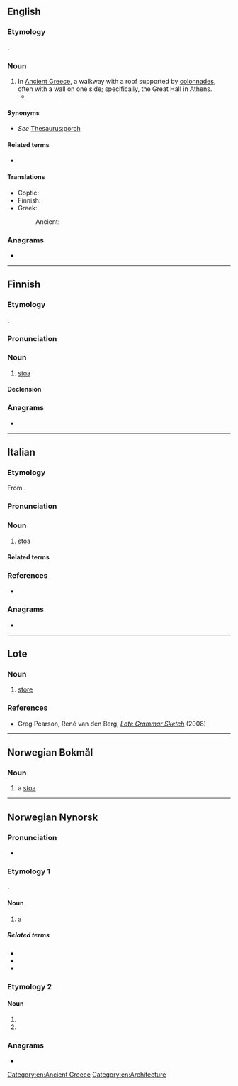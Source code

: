 {{also|støa}}
==English==
{{wikipedia}}

===Etymology===
{{root|en|ine-pro|*steh₂-}}
{{lbor|en|grc|στοά}}.

===Noun===
{{en-noun|stoae|stoæ|stoai|s}}

# In [[Ancient Greece]], a walkway with a roof supported by [[colonnade]]s, often with a wall on one side; specifically, the Great Hall in Athens.
#* {{quote-book|en|year=1990|author=Camille Paglia|authorlink=Camille Paglia|title={{w|Sexual Personae: Art and Decadence from Nefertiti to Emily Dickinson}}|passage=They could not vote, attend the theater, or walk in the '''stoa''' talking philosophy.}}

====Synonyms====
* ''See'' [[Thesaurus:porch]]

====Related terms====
* {{l|en|stoic}}

====Translations====
{{trans-top}}
* Coptic: {{t|cop|ⲥⲧⲟⲁ}}
* Finnish: {{t+|fi|stoa}}
* Greek:
*: Ancient: {{t|grc|στοά|f}}
{{trans-mid}}
{{trans-bottom}}

===Anagrams===
* {{anagrams|en|a=aost|OTAs|SOTA|Sato|Sota|Taos|Tsao|as to|oast|oats|taos|toas|tosa}}

[[Category:en:Ancient Greece]]
[[Category:en:Architecture]]

----

==Finnish==

===Etymology===
{{root|fi|ine-pro|*steh₂-}}
{{lbor|fi|grc|στοά}}.

===Pronunciation===
{{fi-pronunciation}}

===Noun===
{{fi-noun}}

# {{lb|fi|architecture}} [[#English|stoa]]

====Declension====
{{fi-decl-koira|sto|||a}}

===Anagrams===
* {{anagrams|fi|a=aost|Atso|osat|osta|otsa|sato|sota|taos|taso|tosa}}

----

==Italian==

===Etymology===
From {{bor|it|grc|στοά}}.

===Pronunciation===
{{it-pr|stòa}}

===Noun===
{{it-noun|f}}

# {{lb|it|Ancient Greece}} [[#English|stoa]]

====Related terms====
{{rel2|it
|stoicismo
|stoico}}

===References===
* {{R:it:Trec}}

===Anagrams===
* {{anagrams|it|a=aost|Atos|Taso|osta|tosa}}

----

==Lote==

===Noun===
{{head|uvl|noun}}

# [[store]]

===References===
* Greg Pearson, René van den Berg, ''[https://web.archive.org/web/20180625141638/http://www-01.sil.org/pacific/png/pubs/928474523806/Lote_grammar_sketch.pdf#page=81 Lote Grammar Sketch]'' (2008)

----

==Norwegian Bokmål==

===Noun===
{{nb-noun-m1}}

# a [[#English|stoa]]

----

==Norwegian Nynorsk==

===Pronunciation===
* {{IPA|nn|/ˈstuː.ɑ/}} {{nn-pronu-note}}

===Etymology 1===
{{root|nn|ine-pro|*steh₂-}}
{{lbor|nn|grc|στοά}}.

====Noun====
{{nn-noun-m2}}

# a {{l|en|stoa}}

=====Related terms=====
* {{l|nn|stoikar}}
* {{l|nn|stoisisme}}
* {{l|nn|stoisk}}

===Etymology 2===
{{nonlemma}}

====Noun====
{{nn-noun-form}}

# {{infl of|nn|sto|g=f||def|s}}
# {{infl of|nn|sto|g=n||def|p}}

===Anagrams===
* {{anagrams|nn|a=aost|osta|sota|tosa}}